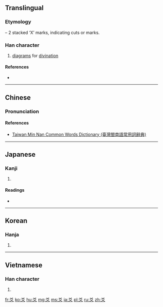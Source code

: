 ==Translingual==
{{stroke order|type=animate}}

===Etymology===
{{Han compound|乂|乂|ls=p}} – 2 stacked ‘X’ marks, indicating cuts or marks.{{cn}}

{{Han etyl}}

===Han character===
{{Han char|rn=89|rad=爻|as=00|sn=4|four=4040<sub>0</sub>|canj=大大 (KK)}}

# [[diagram]]s for [[divination]]{{cn}}

====References====
* {{Han ref|kx=0690.130|dkj=19737|dj=1103.110|hdz=10034.040|uh=723B|ud=29243|bh=A4F8|bd=42232}}

----

==Chinese==
{{zh-forms}}

===Pronunciation===
{{zh-pron
|m=yáo
|c=ngaau4
|h=pfs=ngâu
|mn=ngâu
|w=
|mc=y
|oc=y
|ma=|ma2=
|cat=n
}}

====References====
*[http://twblg.dict.edu.tw/holodict_new/index.html Taiwan Min Nan Common Words Dictionary (臺灣閩南語常用詞辭典)]

----

==Japanese==

===Kanji===
{{ja-kanji|grade=|rs=爻00}}

# {{defn|lang=ja|sort=爻00}}

====Readings====
* {{ja-readings|on=[[こう]] (kō)|kun=[[まじわる]] (majiwaru)}}

----

==Korean==

===Hanja===
{{ko-hanja|hangeul=효|eumhun=|rv=hyo|mr=hyo|y=hyo}}

# {{defn|lang=ko|sort=爻00}}

----

==Vietnamese==

===Han character===
{{vi-hantu|[[hào]], [[loài]]|rs=爻00}}

# {{defn|lang=vi|sort=爻00}}

[[Category:CJKV radicals| ]]

[[fr:爻]]
[[ko:爻]]
[[hu:爻]]
[[mg:爻]]
[[ms:爻]]
[[ja:爻]]
[[pl:爻]]
[[ru:爻]]
[[zh:爻]]